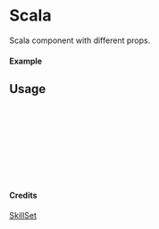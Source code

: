 
<Meta of={Scala} title="SkillSet/Scala" />

# Scala

Scala component with different props.

#### Example

<Canvas of={Scala.Primary} />

## Usage

```ts
import { Scala } from "yadl-ui";

const Example = () => {
  return (
      <Scala />
  );
};

export default Example;
```

#### Credits
[SkillSet](https://skillicons.dev)
